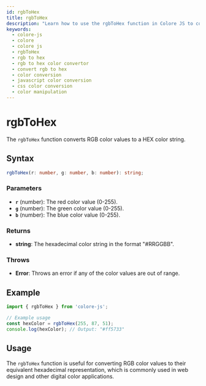 ```yaml
---
id: rgbToHex
title: rgbToHex
description: "Learn how to use the rgbToHex function in Colore JS to convert RGB color values to HEX format. This guide provides details on the function's syntax, parameters, examples, and practical applications for converting RGB colors to HEX in your projects."
keywords:
  - colore-js
  - colore
  - colore js
  - rgbToHex
  - rgb to hex
  - rgb to hex color convertor
  - convert rgb to hex
  - color conversion
  - javascript color conversion
  - css color conversion
  - color manipulation
---
```



<StructuredData />

# rgbToHex

The `rgbToHex` function converts RGB color values to a HEX color string.

## Syntax

```typescript
rgbToHex(r: number, g: number, b: number): string;
```

### Parameters

- **`r`** (number): The red color value (0-255).
- **`g`** (number): The green color value (0-255).
- **`b`** (number): The blue color value (0-255).

### Returns

- **string**: The hexadecimal color string in the format "#RRGGBB".

### Throws

- **Error**: Throws an error if any of the color values are out of range.

## Example

```typescript
import { rgbToHex } from 'colore-js';

// Example usage
const hexColor = rgbToHex(255, 87, 51);
console.log(hexColor); // Output: "#ff5733"
```

## Usage

The `rgbToHex` function is useful for converting RGB color values to their equivalent hexadecimal representation, which is commonly used in web design and other digital color applications.
